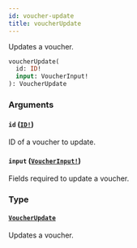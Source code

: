 ```yaml
---
id: voucher-update
title: voucherUpdate
---
```


Updates a voucher.

```graphql
voucherUpdate(
  id: ID!
  input: VoucherInput!
): VoucherUpdate

```

### Arguments

#### `id` ([`ID!`](/api-reference/scalars/id.mdx))

ID of a voucher to update.

#### `input` ([`VoucherInput!`](/api-reference/inputs/voucher-input.mdx))

Fields required to update a voucher.

### Type

#### [`VoucherUpdate`](/api-reference/objects/voucher-update.mdx)

Updates a voucher.
